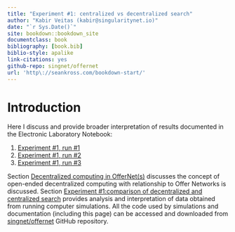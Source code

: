 ```yaml
--- 
title: "Experiment #1: centralized vs decentralized search"
author: "Kabir Veitas (kabir@singularitynet.io)"
date: "`r Sys.Date()`"
site: bookdown::bookdown_site
documentclass: book
bibliography: [book.bib]
biblio-style: apalike
link-citations: yes
github-repo: singnet/offernet
url: 'http\://seankross.com/bookdown-start/'
---
```


# Introduction

Here I discuss and provide broader interpretation of results documented in the Electronic Laboratory Notebook:

1. [Experiment #1, run #1](https://singnet.github.io/offernet/public/original-decentralized-vs-centralized-analysis/)
2. [Experiment #1, run #2](https://singnet.github.io/offernet/public/additional-centralized-vs-decentralized/)
3. [Experiment #1, run #3](https://singnet.github.io/offernet/public/more-centralized-vs-decentralized/)

Section [Decentralized computing in OfferNet(s)](#decentralized-computing-in-offernets) discusses the concept of open-ended decentralized computing with relationship to Offer Networks is discussed. Section [Experiment #1:comparison of decentralized and centralized search](#experiment-one) provides analysis and interpretation of data obtained from running computer simulations. All the code used by simulations and documentation (including this page) can be accessed and downloaded from [singnet/offernet](https://github.com/singnet/offernet) GitHub repository.